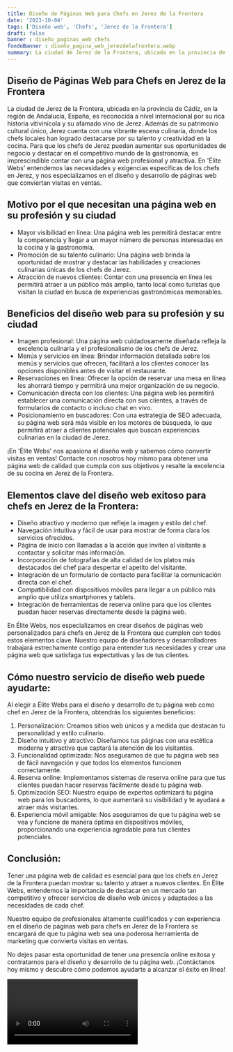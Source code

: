 ```yaml
---
title: Diseño de Páginas Web para Chefs en Jerez de la Frontera
date: '2023-10-04'
tags: ['Diseño web', 'Chefs', 'Jerez de la Frontera']
draft: false
banner : diseño_paginas_web_chefs
fondoBanner : diseño_pagina_web_jerezdelafrontera.webp
summary: La ciudad de Jerez de la Frontera, ubicada en la provincia de Cádiz, en la región de Andalucía, España, es reconocida a nivel internacional por su rica historia vitivinícola y su afamado vino de Jerez. Además de su patrimonio cultural único, Jerez cuenta con una vibrante escena culinaria, donde los chefs locales han logrado destacarse por su talento y creatividad en la cocina. Para que los chefs de Jerez puedan aumentar sus oportunidades de negocio y destacar en el competitivo mundo de la gastronomía, es imprescindible contar con una página web profesional y atractiva. En 'Élite Webs' entendemos las necesidades y exigencias específicas de los chefs en Jerez, y nos especializamos en el diseño y desarrollo de páginas web que conviertan visitas en ventas.
---
```


## Diseño de Páginas Web para Chefs en Jerez de la Frontera

La ciudad de Jerez de la Frontera, ubicada en la provincia de Cádiz, en la región de Andalucía, España, es reconocida a nivel internacional por su rica historia vitivinícola y su afamado vino de Jerez. Además de su patrimonio cultural único, Jerez cuenta con una vibrante escena culinaria, donde los chefs locales han logrado destacarse por su talento y creatividad en la cocina. Para que los chefs de Jerez puedan aumentar sus oportunidades de negocio y destacar en el competitivo mundo de la gastronomía, es imprescindible contar con una página web profesional y atractiva. En 'Élite Webs' entendemos las necesidades y exigencias específicas de los chefs en Jerez, y nos especializamos en el diseño y desarrollo de páginas web que conviertan visitas en ventas.

## Motivo por el que necesitan una página web en su profesión y su ciudad

- Mayor visibilidad en línea: Una página web les permitirá destacar entre la competencia y llegar a un mayor número de personas interesadas en la cocina y la gastronomía.
- Promoción de su talento culinario: Una página web brinda la oportunidad de mostrar y destacar las habilidades y creaciones culinarias únicas de los chefs de Jerez.
- Atracción de nuevos clientes: Contar con una presencia en línea les permitirá atraer a un público más amplio, tanto local como turistas que visitan la ciudad en busca de experiencias gastronómicas memorables.

## Beneficios del diseño web para su profesión y su ciudad

- Imagen profesional: Una página web cuidadosamente diseñada refleja la excelencia culinaria y el profesionalismo de los chefs de Jerez.
- Menús y servicios en línea: Brindar información detallada sobre los menús y servicios que ofrecen, facilitará a los clientes conocer las opciones disponibles antes de visitar el restaurante.
- Reservaciones en línea: Ofrecer la opción de reservar una mesa en línea les ahorrará tiempo y permitirá una mejor organización de su negocio.
- Comunicación directa con los clientes: Una página web les permitirá establecer una comunicación directa con sus clientes, a través de formularios de contacto o incluso chat en vivo.
- Posicionamiento en buscadores: Con una estrategia de SEO adecuada, su página web será más visible en los motores de búsqueda, lo que permitirá atraer a clientes potenciales que buscan experiencias culinarias en la ciudad de Jerez.

¡En 'Élite Webs' nos apasiona el diseño web y sabemos cómo convertir visitas en ventas! Contacte con nosotros hoy mismo para obtener una página web de calidad que cumpla con sus objetivos y resalte la excelencia de su cocina en Jerez de la Frontera.

<GifSeo />

<Cta />

## Elementos clave del diseño web exitoso para chefs en Jerez de la Frontera:

- Diseño atractivo y moderno que refleje la imagen y estilo del chef.
- Navegación intuitiva y fácil de usar para mostrar de forma clara los servicios ofrecidos.
- Página de inicio con llamadas a la acción que inviten al visitante a contactar y solicitar más información.
- Incorporación de fotografías de alta calidad de los platos más destacados del chef para despertar el apetito del visitante.
- Integración de un formulario de contacto para facilitar la comunicación directa con el chef.
- Compatibilidad con dispositivos móviles para llegar a un público más amplio que utiliza smartphones y tablets.
- Integración de herramientas de reserva online para que los clientes puedan hacer reservas directamente desde la página web.

En Élite Webs, nos especializamos en crear diseños de páginas web personalizados para chefs en Jerez de la Frontera que cumplen con todos estos elementos clave. Nuestro equipo de diseñadores y desarrolladores trabajará estrechamente contigo para entender tus necesidades y crear una página web que satisfaga tus expectativas y las de tus clientes.

## Cómo nuestro servicio de diseño web puede ayudarte:

Al elegir a Élite Webs para el diseño y desarrollo de tu página web como chef en Jerez de la Frontera, obtendrás los siguientes beneficios:

1. Personalización: Creamos sitios web únicos y a medida que destacan tu personalidad y estilo culinario.
2. Diseño intuitivo y atractivo: Diseñamos tus páginas con una estética moderna y atractiva que captará la atención de los visitantes.
3. Funcionalidad optimizada: Nos aseguramos de que tu página web sea de fácil navegación y que todos los elementos funcionen correctamente.
4. Reserva online: Implementamos sistemas de reserva online para que tus clientes puedan hacer reservas fácilmente desde tu página web.
5. Optimización SEO: Nuestro equipo de expertos optimizará tu página web para los buscadores, lo que aumentará su visibilidad y te ayudará a atraer más visitantes.
6. Experiencia móvil amigable: Nos aseguramos de que tu página web se vea y funcione de manera óptima en dispositivos móviles, proporcionando una experiencia agradable para tus clientes potenciales.

## Conclusión:

Tener una página web de calidad es esencial para que los chefs en Jerez de la Frontera puedan mostrar su talento y atraer a nuevos clientes. En Élite Webs, entendemos la importancia de destacar en un mercado tan competitivo y ofrecer servicios de diseño web únicos y adaptados a las necesidades de cada chef.

Nuestro equipo de profesionales altamente cualificados y con experiencia en el diseño de páginas web para chefs en Jerez de la Frontera se encargará de que tu página web sea una poderosa herramienta de marketing que convierta visitas en ventas.

No dejes pasar esta oportunidad de tener una presencia online exitosa y contratarnos para el diseño y desarrollo de tu página web. ¡Contáctanos hoy mismo y descubre cómo podemos ayudarte a alcanzar el éxito en línea!

<Video />

<CtaBot job='Chefs' city='Jerez de la Frontera'/>

<Gmaps query='Jerez de la Frontera+españa+maps' />